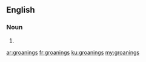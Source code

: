 ==English==

===Noun===
{{head|en|noun plural form}}

# {{plural of|groaning|lang=en}}

[[ar:groanings]]
[[fr:groanings]]
[[ku:groanings]]
[[my:groanings]]